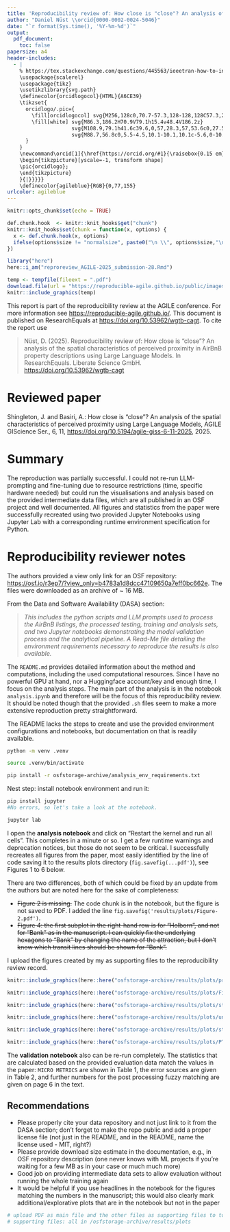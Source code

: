 ```yaml
---
title: 'Reproducibility review of: How close is "close"? An analysis of the spatial characteristics of perceived proximity in AirBnB property descriptions using Large Language Models'
author: "Daniel Nüst \\orcid{0000-0002-0024-5046}"
date: "`r format(Sys.time(), '%Y-%m-%d')`"
output:
  pdf_document:
    toc: false
papersize: a4
header-includes:
  - |
    % https://tex.stackexchange.com/questions/445563/ieeetran-how-to-include-orcid-in-tex-pdf-with-pdflatex/445583 (works with pdflatex)
    \usepackage{scalerel}
    \usepackage{tikz}
    \usetikzlibrary{svg.path}
    \definecolor{orcidlogocol}{HTML}{A6CE39}
    \tikzset{
      orcidlogo/.pic={
        \fill[orcidlogocol] svg{M256,128c0,70.7-57.3,128-128,128C57.3,256,0,198.7,0,128C0,57.3,57.3,0,128,0C198.7,0,256,57.3,256,128z};
        \fill[white] svg{M86.3,186.2H70.9V79.1h15.4v48.4V186.2z}
                     svg{M108.9,79.1h41.6c39.6,0,57,28.3,57,53.6c0,27.5-21.5,53.6-56.8,53.6h-41.8V79.1z     M124.3,172.4h24.5c34.9,0,42.9-26.5,42.9-39.7c0-21.5-13.7-39.7-43.7-39.7h-23.7V172.4z}
                     svg{M88.7,56.8c0,5.5-4.5,10.1-10.1,10.1c-5.6,0-10.1-4.6-10.1-10.1c0-5.6,4.5-10.1,10.1-10.1C84.2,46.7,88.7,51.3,88.7,56.8z};
      }
    }
    \newcommand\orcid[1]{\href{https://orcid.org/#1}{\raisebox{0.15 em}{\mbox{\scalerel*{
    \begin{tikzpicture}[yscale=-1, transform shape]
    \pic{orcidlogo};
    \end{tikzpicture}
    }{|}}}}}
    \definecolor{agileblue}{RGB}{0,77,155}
urlcolor: agileblue
---
```


```r
knitr::opts_chunk$set(echo = TRUE)

def.chunk.hook  <- knitr::knit_hooks$get("chunk")
knitr::knit_hooks$set(chunk = function(x, options) {
  x <- def.chunk.hook(x, options)
  ifelse(options$size != "normalsize", paste0("\n \\", options$size,"\n\n", x, "\n\n \\normalsize"), x)
})

library("here")
here::i_am("reproreview_AGILE-2025_submission-28.Rmd")
```

```r
temp <- tempfile(fileext = ".pdf")
download.file(url = "https://reproducible-agile.github.io/public/images/reproducible-AGILE-logo-square.pdf", destfile = temp)
knitr::include_graphics(temp)
```

This report is part of the reproducibility review at the AGILE conference.
For more information see [https://reproducible-agile.github.io/](https://reproducible-agile.github.io/).
This document is published on ResearchEquals at <https://doi.org/10.53962/wgtb-cagt>.
To cite the report use

> Nüst, D. (2025). Reproducibility review of: How close is "close"? An analysis of the spatial characteristics of perceived proximity in AirBnB property descriptions using Large Language Models. In ResearchEquals. Liberate Science GmbH. <https://doi.org/10.53962/wgtb-cagt>

# Reviewed paper

Shingleton, J. and Basiri, A.: How close is "close"? An analysis of the spatial characteristics of perceived proximity using Large Language Models, AGILE GIScience Ser., 6, 11, <https://doi.org/10.5194/agile-giss-6-11-2025>, 2025.

# Summary

The reproduction was partially successful. I could not re-run LLM-prompting and fine-tuning due to resource restrictions (time, specific hardware needed) but could run the visualisations and analysis based on the provided intermediate data files, which are all published in an OSF project and well documented.
All figures and statistics from the paper were successfully recreated using two provided Jupyter Notebooks using Jupyter Lab with a corresponding runtime environment specification for Python.

\clearpage

# Reproducibility reviewer notes

The authors provided a view only link for an OSF repository: <https://osf.io/r3ep7/?view_only=b4783a1d8dcc47109650a7eff0bc662e>.
<!-- Download files link: https://files.osf.io/v1/resources/r3ep7/providers/osfstorage/?view_only=b4783a1d8dcc47109650a7eff0bc662e&zip= -->
The files were downloaded as an archive of ~ 16 MB.

From the Data and Software Availability (DASA) section:

> _This includes the python scripts and LLM prompts used to process the AirBnB listings, the processed testing, training and analysis sets, and two Jupyter notebooks demonstrating the model validation process and the analytical pipeline. A Read-Me file detailing the environment requirements necessary to reproduce the results is also available._

The `README.md` provides detailed information about the method and computations, including the used computational resources.
Since I have no powerful GPU at hand, nor a Huggingface account/key and enough time, I focus on the analysis steps.
The main part of the analysis is in the notebook `analysis.ipynb` and therefore will be the focus of this reproducibility review.
It should be noted though that the provided `.sh` files seem to make a more extensive reproduction pretty straightforward.

The README lacks the steps to create and use the provided environment configurations and notebooks, but documentation on that is readily available.

```bash
python -m venv .venv

source .venv/bin/activate

pip install -r osfstorage-archive/analysis_env_requirements.txt
```

Nest step: install notebook environment and run it:

```bash
pip install jupyter
#No errors, so let's take a look at the notebook.

jupyter lab
```

I open the **analysis notebook** and click on "Restart the kernel and run all cells".
This completes in a minute or so.
I get a few runtime warnings and deprecation notices, but those do not seem to be critical.
I successfully recreates all figures from the paper, most easily identified by the line of code saving it to the results plots directory (`fig.savefig(...pdf')`), see Figures 1 to 6 below.

There are two differences, both of which could be fixed by an update from the authors but are noted here for the sake of completeness:

* ~~Figure 2 is missing.~~ The code chunk is in the notebook, but the figure is not saved to PDF. I added the line `fig.savefig('results/plots/Figure-2.pdf')`.
* ~~Figure 4: the first subplot in the right-hand row is for "Holborn", and not for "Bank" as in the manuscript. I can quickly fix the underlying hexagons to "Bank" by changing the name of the attraction, but I don't know which transit lines should be shown for "Bank".~~

I upload the figures created by my as supporting files to the reproducibility review record.

```r
knitr::include_graphics(here::here("osfstorage-archive/results/plots/property_distribution.pdf"))
```

```r
knitr::include_graphics(here::here("osfstorage-archive/results/plots/Figure-2.pdf"))
```

```r
knitr::include_graphics(here::here("osfstorage-archive/results/plots/std_distance_plot.pdf"))
```

```r
knitr::include_graphics(here::here("osfstorage-archive/results/plots/underground_stations.pdf"))
```

```r
knitr::include_graphics(here::here("osfstorage-archive/results/plots/station_std_dist.pdf"))
```

```r
knitr::include_graphics(here::here("osfstorage-archive/results/plots/PTAL_std_dist.pdf"))
```

The **validation notebook** also can be re-run completely.
The statistics that are calculated based on the provided evaluation data match the values in the paper: `MICRO METRICS` are shown in Table 1, the error sources are given in Table 2, and further numbers for the post processing fuzzy matching are given on page 6 in the text.

\newpage

## Recommendations

- Please properly cite your data repository and not just link to it from the DASA section; don't forget to make the repo public and add a proper license file (not just in the README, and in the README, name the license used - MIT, right?)
- Please provide download size estimate in the documentation, e.g., in OSF repository description (one never knows with ML projects if you're waiting for a few MB as in your case or much much more)
- Good job on providing intermediate data sets to allow evaluation without running the whole training again
- It would be helpful if you use headlines in the notebook for the figures matching the numbers in the manuscript; this would also clearly mark additional/explorative plots that are in the notebook but not in the paper

```r
# upload PDF as main file and the other files as supporting files to to https://www.researchequals.com/drafts?suffix=yckj-53e8
# supporting files: all in /osfstorage-archive/results/plots
```
